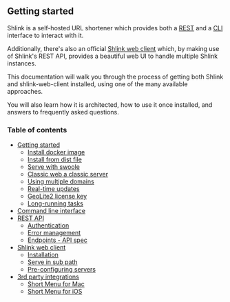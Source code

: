 ## Getting started

Shlink is a self-hosted URL shortener which provides both a [REST](/documentation/api-docs) and a [CLI](/documentation/command-line-interface) interface to interact with it.

Additionally, there's also an official [Shlink web client](/documentation/shlink-web-client) which, by making use of Shlink's REST API, provides a beautiful web UI to handle multiple Shlink instances.

This documentation will walk you through the process of getting both Shlink and shlink-web-client installed, using one of the many available approaches.

You will also learn how it is architected, how to use it once installed, and answers to frequently asked questions.

### Table of contents

* [Getting started](/documentation)
    * [Install docker image](/documentation/install-docker-image)
    * [Install from dist file](/documentation/install-dist-file)
    * [Serve with swoole](/documentation/serve-with-swoole)
    * [Classic web a classic server](/documentation/classic-web-server)
    * [Using multiple domains](/documentation/multiple-domains)
    * [Real-time updates](/documentation/real-time-updates)
    * [GeoLite2 license key](/documentation/geolite-license-key)
    * [Long-running tasks](/documentation/long-running-tasks)
* [Command line interface](/documentation/command-line-interface)
* [REST API](/documentation/api-docs)
    * [Authentication](/documentation/api-docs/authentication)
    * [Error management](/documentation/api-docs/error-management)
    * [Endpoints - API spec](https://api-spec.shlink.io/)
* [Shlink web client](/documentation/shlink-web-client)
    * [Installation](/documentation/shlink-web-client/installation)
    * [Serve in sub path](/documentation/shlink-web-client/serve-in-sub-path)
    * [Pre-configuring servers](/documentation/shlink-web-client/pre-configuring-servers)
* [3rd party integrations](/documentation/integrations)
    * [Short Menu for Mac](/documentation/integrations/short-menu-mac)
    * [Short Menu for iOS](/documentation/integrations/short-menu-ios)
